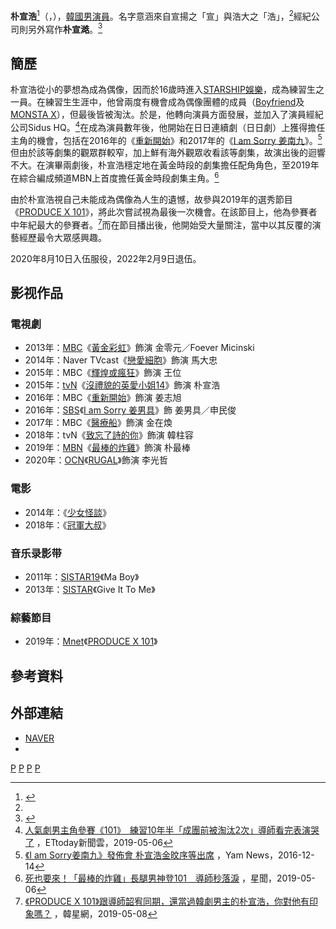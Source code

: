 {{藝人
|姓名 = 朴宣浩
|類型 = 男演員
|圖片 = 190102_박선호_MBN_'최고의_치킨'_제작발표회_직캠_02.png
|圖片尺寸 = 
|圖片簡介 = 
|本名 =
|外文名 = 박선호
|外文 = ko
|羅馬拼音 = Park Sun Ho
|英文名 =
|暱稱 =
|其他藝名 = 
|國籍 = {{KOR}}
|出生日期 = {{birth_date_and_age|1993|5|9}}
|出生地點 = {{KOR}}[[首爾特別市|首爾特別市]]
|宗教信仰 = 
|語言 = [[韓語|韓語]]
|配偶 = 
|職業 = [[演員|演員]]
|教育程度 = 
|出道作 = 
|出道日期 = 2011年
|代表作 = 
|活躍年代 =
|唱片公司 = 
|經紀公司 = [[Sidus_HQ|Sidus HQ]]
|相關團體 = 
|網站 = 
}}
'''朴宣浩'''<ref name="MyName">{{Cite web |url=http://tenasia.hankyung.com/archives/726697 |title=<nowiki>[My Name]</nowiki>박선호 (1) |access-date=2016-07-09 |archive-date=2019-08-19 |archive-url=https://web.archive.org/web/20190819004236/http://tenasia.hankyung.com/archives/726697 |dead-url=no }}</ref>（{{lang-ko|'''박선호'''}}，{{bd|1993年|5月9日}}），[[韓國|韓國]][[男演員|男演員]]。名字意涵來自宣揚之「宣」與浩大之「浩」，<ref name="MyName" />經紀公司則另外寫作'''朴宣澔'''。<ref>{{Cite web |url=https://www.instagram.com/p/BHLpPi0DLGx/ |title=열일하는 sidusHQ（@sidushq_star）• Instagram |access-date=2016-07-09 |archive-date=2017-05-25 |archive-url=https://web.archive.org/web/20170525095545/https://www.instagram.com/p/BHLpPi0DLGx/ |dead-url=no }}</ref>

== 簡歷 ==
朴宣浩從小的夢想為成為偶像，因而於16歲時進入[[STARSHIP娛樂|STARSHIP娛樂]]，成為練習生之一員。在練習生生涯中，他曾兩度有機會成為偶像團體的成員（[[Boyfriend_(男子團體)|Boyfriend]]及[[MONSTA_X|MONSTA X]]），但最後皆被淘汰。於是，他轉向演員方面發展，並加入了演員經紀公司Sidus HQ。<ref>[https://star.ettoday.net/news/1437793 人氣劇男主角參賽《101》　練習10年半「成團前被淘汰2次」導師看完表演哭了] {{Wayback|url=https://star.ettoday.net/news/1437793 |date=20190507131338 }}，ETtoday新聞雲，2019-05-06</ref>在成為演員數年後，他開始在日日連續劇（日日劇）上獲得擔任主角的機會，包括在2016年的《[[重新開始_(電視劇)|重新開始]]》和2017年的《[[I_am_Sorry_姜南九|I am Sorry 姜南九]]》。<ref>[https://n.yam.com/Article/20161214015852 《I am Sorry姜南九》發佈會 朴宣浩金旼序等出席] {{Wayback|url=https://n.yam.com/Article/20161214015852 |date=20190824022920 }}，Yam News，2016-12-14</ref>但由於該等劇集的觀眾群較窄，加上鮮有海外觀眾收看該等劇集，故演出後的迴響不大。在演畢兩劇後，朴宣浩穩定地在黃金時段的劇集擔任配角角色，至2019年在綜合編成頻道MBN上首度擔任黃金時段劇集主角。<ref>[https://stars.udn.com/star/story/10089/3796365 死也要來！「最棒的炸雞」長腿男神登101　導師秒落淚] {{Wayback|url=https://stars.udn.com/star/story/10089/3796365 |date=20201030045736 }}，星聞，2019-05-06</ref>

由於朴宣浩視自己未能成為偶像為人生的遺憾，故參與2019年的選秀節目《[[PRODUCE_X_101|PRODUCE X 101]]》，將此次嘗試視為最後一次機會。在該節目上，他為參賽者中年紀最大的參賽者。<ref>[https://www.koreastardaily.com/tc/news/116468 《PRODUCE X 101》跟導師韶宥同期，還當過韓劇男主的朴宣浩，你對他有印象嗎？] {{Wayback|url=https://www.koreastardaily.com/tc/news/116468 |date=20200708022445 }}，韓星網，2019-05-08</ref>而在節目播出後，他開始受大量關注，當中以其反覆的演藝經歷最令大眾感興趣。

2020年8月10日入伍服役，2022年2月9日退伍。

== 影视作品 ==
=== 電視劇 ===
*2013年：[[文化廣播_(韓國)|MBC]]《[[黃金彩虹|黃金彩虹]]》飾演 金零元／Foever Micinski
*2014年：Naver TVcast《[[戀愛細胞|戀愛細胞]]》飾演 馬大忠
*2015年：MBC《[[輝煌或瘋狂|輝煌或瘋狂]]》飾演 王位
*2015年：[[tvN|tvN]]《[[沒禮貌的英愛小姐#第十四季|沒禮貌的英愛小姐14]]》飾演 朴宣浩
*2016年：MBC《[[重新開始_(電視劇)|重新開始]]》飾演 姜志旭
*2016年：[[SBS_(韓國)|SBS]]《[[I_am_Sorry_姜男具|I am Sorry 姜男具]]》飾 姜男具／申民俊
*2017年：MBC《[[醫療船_(韓國電視劇)|醫療船]]》飾演 金在煥
*2018年：tvN《[[致忘了詩的你|致忘了詩的你]]》飾演 韓柱容
*2019年：[[MBN|MBN]]《[[最棒的炸雞|最棒的炸雞]]》飾演 朴最棒
*2020年：[[OCN|OCN]]《[[RUGAL_(韓國電視劇)|RUGAL]]》飾演 李光哲

=== 電影 ===
*2014年：《[[少女怪談|少女怪談]]》
*2018年：《[[冠軍大叔|冠軍大叔]]》

=== 音乐录影带===
*2011年：[[SISTAR19|SISTAR19]]《Ma Boy》
*2013年：[[SISTAR|SISTAR]]《Give It To Me》

=== 綜藝節目 ===
*2019年：[[Mnet|Mnet]]《[[PRODUCE_X_101|PRODUCE X 101]]》

== 參考資料 ==
{{reflist}}

== 外部連結 ==
*[http://search.naver.com/search.naver?where=nexearch&query=%EB%B0%95%EC%84%A0%ED%98%B8&sm=top_hty&fbm=1&ie=utf8 NAVER]{{ko}}
*{{instagram|pppppsunho}}
{{SidusHQ}}
{{PRODUCE X 101}}
[[Category:韩國電視演員|P]]
[[Category:韩國電影演員|P]]
[[Category:首爾特別市出身人物|P]]
[[Category:朴姓|P]]